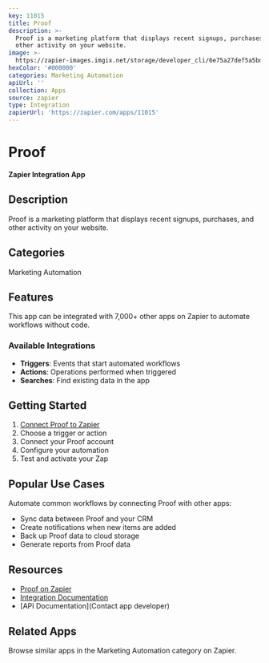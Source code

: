 ```yaml
---
key: 11015
title: Proof
description: >-
  Proof is a marketing platform that displays recent signups, purchases, and
  other activity on your website.
image: >-
  https://zapier-images.imgix.net/storage/developer_cli/6e75a27def5a5bd616e3148abf13efc5.png?auto=format%2Ccompress&ixlib=python-3.0.0&q=50
hexColor: '#000000'
categories: Marketing Automation
apiUrl: ''
collection: Apps
source: zapier
type: Integration
zapierUrl: 'https://zapier.com/apps/11015'
---
```

# Proof

**Zapier Integration App**

## Description

Proof is a marketing platform that displays recent signups, purchases, and other activity on your website.

## Categories

Marketing Automation

## Features

This app can be integrated with 7,000+ other apps on Zapier to automate workflows without code.

### Available Integrations

- **Triggers**: Events that start automated workflows
- **Actions**: Operations performed when triggered
- **Searches**: Find existing data in the app

## Getting Started

1. [Connect Proof to Zapier](https://zapier.com/apps/11015)
2. Choose a trigger or action
3. Connect your Proof account
4. Configure your automation
5. Test and activate your Zap

## Popular Use Cases

Automate common workflows by connecting Proof with other apps:

- Sync data between Proof and your CRM
- Create notifications when new items are added
- Back up Proof data to cloud storage
- Generate reports from Proof data

## Resources

- [Proof on Zapier](https://zapier.com/apps/11015)
- [Integration Documentation](https://zapier.com/apps/11015/integrations)
- [API Documentation](Contact app developer)

## Related Apps

Browse similar apps in the Marketing Automation category on Zapier.

